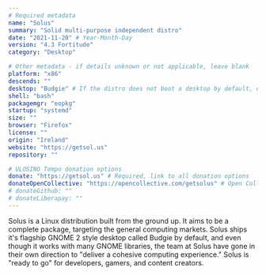 ```yaml
---
# Required metadata
name: "Solus"
summary: "Solid multi-purpose independent distro"
date: "2021-11-20" # Year-Month-Day
version: "4.3 Fortitude"
category: "Desktop"

# Other metadata - if details unknown or not applicable, leave blank
platform: "x86"
descends: ""
desktop: "Budgie" # If the distro does not boot a desktop by default, or doesn't ship one, leave 'desktop' blank
shell: "bash"
packagemgr: "eopkg"
startup: "systemd"
size: ""
browser: "Firefox"
license: ""
origin: "Ireland"
website: "https://getsol.us"
repository: ""

# ULOSINO Tempo donation options
donate: "https://getsol.us" # Required, link to all donation options
donateOpenCollective: "https://opencollective.com/getsolus" # Open Collective
# donateGithub: ""
# donateLiberapay: ""
---
```


Solus is a Linux distribution built from the ground up. It aims to be a complete package, targeting the general computing markets. Solus ships it's flagship GNOME 2 style desktop called Budgie by default, and even though it works with many GNOME libraries, the team at Solus have gone in their own direction to "deliver a cohesive computing experience." Solus is "ready to go" for developers, gamers, and content creators.

